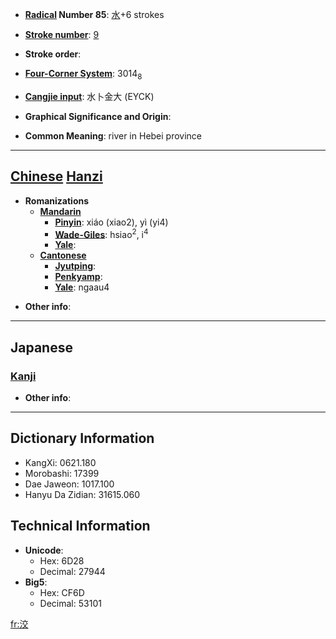 * '''[[Wiktionary:Chinese radical index| Radical]] Number 85''': [[Wiktionary:Chinese radical index 水|水]]+6 strokes

* '''[[Wiktionary:Chinese total strokes index|Stroke number]]''': [[Wiktionary:Chinese total strokes index 9|9]]

* '''Stroke order''': 

* '''[[Wiktionary:Chinese four corner index|Four-Corner System]]''': 3014<sub>8</sub>

* '''[[Wiktionary:Chinese Cangjie index|Cangjie input]]''': 水卜金大 (EYCK)

* '''Graphical Significance and Origin''': 

* '''Common Meaning''': river in Hebei province

----

== [[Chinese]] [[Hanzi]] ==

* '''Romanizations'''
** '''[[Mandarin]]'''
*** '''[[Pinyin]]''': xiáo (xiao2), yì (yi4)
*** '''[[Wade-Giles]]''': hsiao<sup>2</sup>, i<sup>4</sup>
*** '''[[Yale]]''': 
** '''[[Cantonese]]'''
*** '''[[Jyutping]]''':
*** '''[[Penkyamp]]''': 
*** '''[[Yale]]''': ngaau4

* '''Other info''': 

----

==Japanese==
===[[Kanji]]===
{{kanji|on readings=[[こう]] (kō), [[きょう]] (kyō)|kun readings=}}

* '''Other info''':  

----

== Dictionary Information ==

* KangXi: 0621.180
* Morobashi: 17399
* Dae Jaweon: 1017.100
* Hanyu Da Zidian: 31615.060

== Technical Information ==

* '''Unicode''':
** Hex: 6D28
** Decimal: 27944
* '''Big5''':
** Hex: CF6D
** Decimal: 53101

[[fr:洨]]